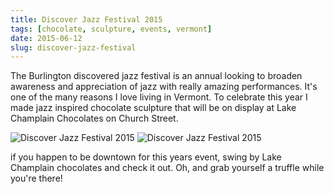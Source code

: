 ```yaml
---
title: Discover Jazz Festival 2015
tags: [chocolate, sculpture, events, vermont]
date: 2015-06-12
slug: discover-jazz-festival
---
```



The Burlington discovered jazz festival is an annual looking to broaden awareness and appreciation of jazz with really amazing performances. It's one of the many reasons I love living in Vermont. To celebrate this year I made jazz inspired chocolate sculpture that will be on display at Lake Champlain Chocolates on Church Street.

<Image src="/src/assets/jazz-fest-2.jpg" alt="Discover Jazz Festival 2015" width={400} height={300} />

<Image src="/src/assets/jazz-fest-1.jpg" alt="Discover Jazz Festival 2015" width={400} height={300} />


if you happen to be downtown for this years event, swing by Lake Champlain chocolates and check it out. Oh, and grab yourself a truffle while you're there!
